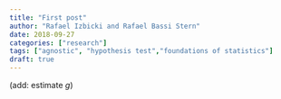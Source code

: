 ```yaml
---
title: "First post"
author: "Rafael Izbicki and Rafael Bassi Stern"
date: 2018-09-27
categories: ["research"]
tags: ["agnostic", "hypothesis test","foundations of statistics"]
draft: true
---
```


(add: estimate $g$)